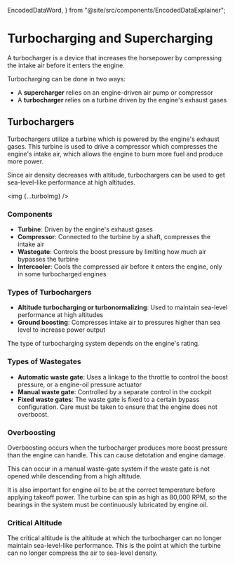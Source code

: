   EncodedDataWord,
} from "@site/src/components/EncodedDataExplainer";

# Turbocharging and Supercharging

A turbocharger is a device that increases the horsepower by compressing the
intake air before it enters the engine.

Turbocharging can be done in two ways:

- A **supercharger** relies on an engine-driven air pump or compressor
- A **turbocharger** relies on a turbine driven by the engine's exhaust gases

## Turbochargers

Turbochargers utilize a turbine which is powered by the engine's exhaust gases.
This turbine is used to drive a compressor which compresses the engine's intake
air, which allows the engine to burn more fuel and produce more power.

Since air density decreases with altitude, turbochargers can be used to get
sea-level-like performance at high altitudes.

<img {...turboImg} />

### Components

- **Turbine**: Driven by the engine's exhaust gases
- **Compressor**: Connected to the turbine by a shaft, compresses the intake air
- **Wastegate**: Controls the boost pressure by limiting how much air bypasses
  the turbine
- **Intercooler**: Cools the compressed air before it enters the engine, only in
  some turbocharged engines

### Types of Turbochargers

- **Altitude turbocharging or turbonormalizing**: Used to maintain sea-level
  performance at high altitudes
- **Ground boosting**: Compresses intake air to pressures higher than sea level
  to increase power output

The type of turbocharging system depends on the engine's rating.

### Types of Wastegates

- **Automatic waste gate**: Uses a linkage to the throttle to control the boost
  pressure, or a engine-oil pressure actuator
- **Manual waste gate**: Controlled by a separate control in the cockpit
- **Fixed waste gates**: The waste gate is fixed to a certain bypass
  configuration. Care must be taken to ensure that the engine does not
  overboost.

### Overboosting

Overboosting occurs when the turbocharger produces more boost pressure than the
engine can handle. This can cause detotation and engine damage.

This can occur in a manual waste-gate system if the waste gate is not opened
while descending from a high altitude.

It is also important for engine oil to be at the correct temperature before
applying takeoff power. The turbine can spin as high as 80,000 RPM, so the
bearings in the system must be continuously lubricated by engine oil.

### Critical Altitude

The critical altitude is the altitude at which the turbocharger can no longer
maintain sea-level-like performance. This is the point at which the turbine can
no longer compress the air to sea-level density.
